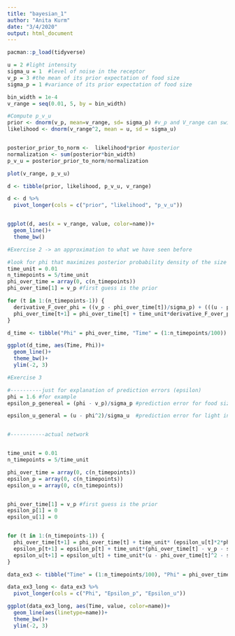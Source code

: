 ```yaml
---
title: "bayesian_1"
author: "Anita Kurm"
date: "3/4/2020"
output: html_document
---
```


```r
pacman::p_load(tidyverse)
```


```r
u = 2 #light intensity
sigma_u = 1  #level of noise in the receptor
v_p = 3 #the mean of its prior expectation of food size
sigma_p = 1 #variance of its prior expectation of food size

bin_width = 1e-4
v_range = seq(0.01, 5, by = bin_width)
```


```r
#Compute p_v_u
prior <- dnorm(v_p, mean=v_range, sd= sigma_p) #v_p and V_range can switch places
likelihood <- dnorm(v_range^2, mean = u, sd = sigma_u)


posterior_prior_to_norm <-  likelihood*prior #posterior
normalization <- sum(posterior*bin_width)
p_v_u = posterior_prior_to_norm/normalization

plot(v_range, p_v_u)

d <- tibble(prior, likelihood, p_v_u, v_range)

d <- d %>% 
  pivot_longer(cols = c("prior", "likelihood", "p_v_u"))


ggplot(d, aes(x = v_range, value, color=name))+
  geom_line()+
  theme_bw()
```

```r
#Exercise 2 -> an approximation to what we have seen before

#look for phi that maximizes posterior probability density of the size given light input
time_unit = 0.01
n_timepoints = 5/time_unit
phi_over_time = array(0, c(n_timepoints))
phi_over_time[1] = v_p #first guess is the prior

for (t in 1:(n_timepoints-1)) {
  derivative_F_over_phi = ((v_p - phi_over_time[t])/sigma_p) + (((u - phi_over_time[t]^2)/sigma_u)*2*phi_over_time[t]) #goal to climb the gradient
  phi_over_time[t+1] = phi_over_time[t] + time_unit*derivative_F_over_phi
}

d_time <- tibble("Phi" = phi_over_time, "Time" = (1:n_timepoints/100))

ggplot(d_time, aes(Time, Phi))+
  geom_line()+
  theme_bw()+
  ylim(-2, 3)
```


```r
#Exercise 3

#----------just for explanation of prediction errors (epsilon)
phi = 1.6 #for example
epsilon_p_genereal = (phi - v_p)/sigma_p #prediction error for food size (how the inferred differs from the prior expectations)

epsilon_u_general = (u - phi^2)/sigma_u  #prediction error for light input (how much the light intensity differs from that expected if food size was phi)


#-----------actual network


time_unit = 0.01
n_timepoints = 5/time_unit

phi_over_time = array(0, c(n_timepoints))
epsilon_p = array(0, c(n_timepoints))
epsilon_u = array(0, c(n_timepoints))


phi_over_time[1] = v_p #first guess is the prior
epsilon_p[1] = 0
epsilon_u[1] = 0


for (t in 1:(n_timepoints-1)) {
  phi_over_time[t+1] = phi_over_time[t] + time_unit* (epsilon_u[t]*2*phi_over_time[t] - epsilon_p[t])
  epsilon_p[t+1] = epsilon_p[t] + time_unit*(phi_over_time[t] - v_p - sigma_p*epsilon_p[t])
  epsilon_u[t+1] = epsilon_u[t] + time_unit*(u - phi_over_time[t]^2 - sigma_u*epsilon_u[t])
}

data_ex3 <- tibble("Time" = (1:n_timepoints/100), "Phi" = phi_over_time, "Epsilon_p" = epsilon_p, "Epsilon_u" = epsilon_u)

data_ex3_long <- data_ex3 %>% 
  pivot_longer(cols = c("Phi", "Epsilon_p", "Epsilon_u"))

ggplot(data_ex3_long, aes(Time, value, color=name))+
  geom_line(aes(linetype=name))+
  theme_bw()+
  ylim(-2, 3)

```


